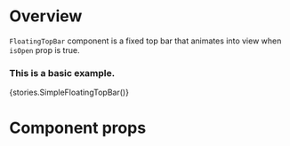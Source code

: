 
<Meta title="Modules/Layout/Components/FloatingTopBar" component={FloatingTopBar} />

# Overview

`FloatingTopBar` component is a fixed top bar that animates into view when `isOpen` prop is true.

### This is a basic example.

<Preview>
    <Story name="FloatingTopBar">{stories.SimpleFloatingTopBar()}</Story>
</Preview>

# Component props

<Props of={FloatingTopBar} />
